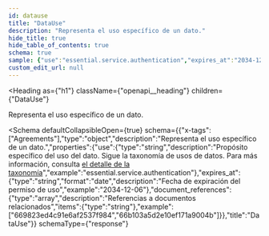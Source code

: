 ```yaml
---
id: datause
title: "DataUse"
description: "Representa el uso específico de un dato."
hide_title: true
hide_table_of_contents: true
schema: true
sample: {"use":"essential.service.authentication","expires_at":"2034-12-06","document_references":["669823ed4c91e6af2537f984","66b103a5d2e10ef171a9004b"]}
custom_edit_url: null
---
```



<Heading
  as={"h1"}
  className={"openapi__heading"}
  children={"DataUse"}
>
</Heading>



Representa el uso específico de un dato.

<Schema
	defaultCollapsibleOpen={true}
  schema={{"x-tags":["Agreements"],"type":"object","description":"Representa el uso específico de un dato.","properties":{"use":{"type":"string","description":"Propósito específico del uso del dato. Sigue la taxonomía de usos de datos. Para más información, consulta [el detalle de la taxonomía](/docs/integration-guide/main/taxonomy)","example":"essential.service.authentication"},"expires_at":{"type":"string","format":"date","description":"Fecha de expiración del permiso de uso","example":"2034-12-06"},"document_references":{"type":"array","description":"Referencias a documentos relacionados","items":{"type":"string"},"example":["669823ed4c91e6af2537f984","66b103a5d2e10ef171a9004b"]}},"title":"DataUse"}}
  schemaType={"response"}
>
  
</Schema>
            